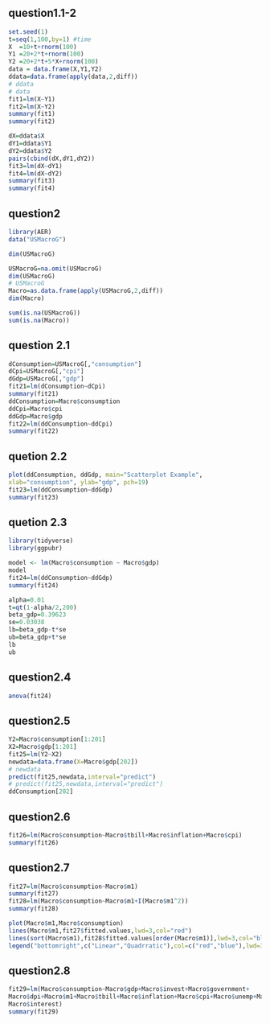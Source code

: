 ## question1.1-2
```r
set.seed(1)
t=seq(1,100,by=1) #time
X  =10+t+rnorm(100)
Y1 =20+2*t+rnorm(100)
Y2 =20+2*t+5*X+rnorm(100)
data = data.frame(X,Y1,Y2)
ddata=data.frame(apply(data,2,diff))
# ddata
# data
fit1=lm(X~Y1)
fit2=lm(X~Y2)
summary(fit1)
summary(fit2)

dX=ddata$X
dY1=ddata$Y1
dY2=ddata$Y2
pairs(cbind(dX,dY1,dY2))
fit3=lm(dX~dY1)
fit4=lm(dX~dY2)
summary(fit3)
summary(fit4)
```

## question2
```r
library(AER)
data("USMacroG")

dim(USMacroG)

USMacroG=na.omit(USMacroG)
dim(USMacroG)
# USMacroG
Macro=as.data.frame(apply(USMacroG,2,diff))
dim(Macro)

sum(is.na(USMacroG))
sum(is.na(Macro))
```

## question 2.1
```r
dConsumption=USMacroG[,"consumption"]
dCpi=USMacroG[,"cpi"]
dGdp=USMacroG[,"gdp"]
fit21=lm(dConsumption~dCpi)
summary(fit21)
ddConsumption=Macro$consumption
ddCpi=Macro$cpi
ddGdp=Macro$gdp
fit22=lm(ddConsumption~ddCpi)
summary(fit22)


```
## quetion 2.2
```r
plot(ddConsumption, ddGdp, main="Scatterplot Example",
xlab="consumption", ylab="gdp", pch=19)
fit23=lm(ddConsumption~ddGdp)
summary(fit23)
```

## quetion 2.3
```r
library(tidyverse)
library(ggpubr)

model <- lm(Macro$consumption ~ Macro$gdp)
model
fit24=lm(ddConsumption~ddGdp)
summary(fit24)

alpha=0.01
t=qt(1-alpha/2,200)
beta_gdp=0.39623
se=0.03038
lb=beta_gdp-t*se
ub=beta_gdp+t*se
lb
ub

```

## question2.4
```r
anova(fit24)
```


## question2.5
```r
Y2=Macro$consumption[1:201]
X2=Macro$gdp[1:201]
fit25=lm(Y2~X2)
newdata=data.frame(X=Macro$gdp[202])
# newdata
predict(fit25,newdata,interval="predict")
# predict(fit25,newdata,interval="predict")
ddConsumption[202]
```

## question2.6
```r
fit26=lm(Macro$consumption~Macro$tbill+Macro$inflation+Macro$cpi)
summary(fit26)
```

## question2.7
```r
fit27=lm(Macro$consumption~Macro$m1)
summary(fit27)
fit28=lm(Macro$consumption~Macro$m1+I(Macro$m1^2))
summary(fit28)

plot(Macro$m1,Macro$consumption)
lines(Macro$m1,fit27$fitted.values,lwd=3,col="red")
lines(sort(Macro$m1),fit28$fitted.values[order(Macro$m1)],lwd=3,col="blue")
legend("bottomright",c("Linear","Quadrratic"),col=c("red","blue"),lwd=3)
```

## question2.8
```r
fit29=lm(Macro$consumption~Macro$gdp+Macro$invest+Macro$government+
Macro$dpi+Macro$m1+Macro$tbill+Macro$inflation+Macro$cpi+Macro$unemp+Macro$population+
Macro$interest)
summary(fit29)
```